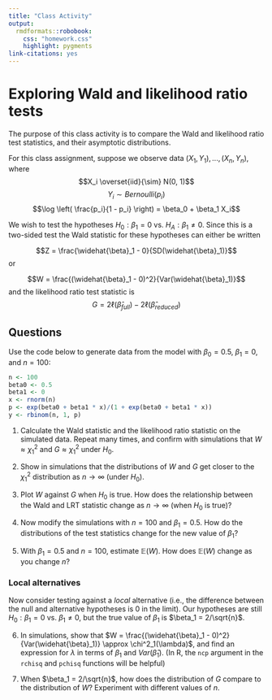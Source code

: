 ```yaml
---
title: "Class Activity"
output: 
  rmdformats::robobook:
    css: "homework.css"
    highlight: pygments
link-citations: yes
---
```


# Exploring Wald and likelihood ratio tests

The purpose of this class activity is to compare the Wald and likelihood ratio test statistics, and their asymptotic distributions.

For this class assignment, suppose we observe data $(X_1, Y_1), ..., (X_n, Y_n)$, where 
$$X_i \overset{iid}{\sim} N(0, 1)$$
$$Y_i \sim Bernoulli(p_i)$$
$$\log \left( \frac{p_i}{1 - p_i} \right) = \beta_0 + \beta_1 X_i$$

We wish to test the hypotheses $H_0: \beta_1 = 0$ vs. $H_A: \beta_1 \neq 0$. Since this is a two-sided test the Wald statistic for these hypotheses can either be written 

$$Z = \frac{\widehat{\beta}_1 - 0}{SD(\widehat{\beta}_1)}$$
or

$$W = \frac{(\widehat{\beta}_1 - 0)^2}{Var(\widehat{\beta}_1)}$$
and the likelihood ratio test statistic is
$$G = 2 \ell(\widehat{\beta}_{full}) - 2 \ell(\widehat{\beta}_{reduced})$$

## Questions

Use the code below to generate data from the model with $\beta_0 = 0.5$, $\beta_1 = 0$, and $n = 100$:

```r
n <- 100
beta0 <- 0.5
beta1 <- 0
x <- rnorm(n)
p <- exp(beta0 + beta1 * x)/(1 + exp(beta0 + beta1 * x))
y <- rbinom(n, 1, p)
```

1. Calculate the Wald statistic and the likelihood ratio statistic on the simulated data. Repeat many times, and confirm with simulations that $W \approx \chi^2_1$ and $G \approx \chi^2_1$ under $H_0$.

2. Show in simulations that the distributions of $W$ and $G$ get closer to the $\chi^2_1$ distribution as $n \to \infty$ (under $H_0$).

3. Plot $W$ against $G$ when $H_0$ is true. How does the relationship between the Wald and LRT statistic change as $n \to \infty$ (when $H_0$ is true)?

4. Now modify the simulations with $n = 100$ and $\beta_1 = 0.5$. How do the distributions of the test statistics change for the new value of $\beta_1$?

5. With $\beta_1 = 0.5$ and $n = 100$, estimate $\mathbb{E}(W)$. How does $\mathbb{E}(W)$ change as you change $n$?

### Local alternatives

Now consider testing against a *local* alternative (i.e., the difference between the null and alternative hypotheses is 0 in the limit). Our hypotheses are still $H_0: \beta_1 = 0$ vs. $\beta_1 \neq 0$, but the true value of $\beta_1$ is $\beta_1 = 2/\sqrt{n}$.

6. In simulations, show that $W = \frac{(\widehat{\beta}_1 - 0)^2}{Var(\widehat{\beta}_1)} \approx \chi^2_1(\lambda)$, and find an expression for $\lambda$ in terms of $\beta_1$ and $Var(\widehat{\beta}_1)$. (In R, the `ncp` argument in the `rchisq` and `pchisq` functions will be helpful)

7. When $\beta_1 = 2/\sqrt{n}$, how does the distribution of $G$ compare to the distribution of $W$? Experiment with different values of $n$.